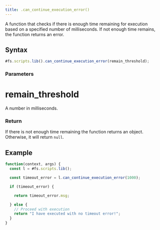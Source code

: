 ```yaml
---
title: .can_continue_execution_error()
---
```


A function that checks if there is enough time remaining for execution based on a specified number of milliseconds. If not enough time remains, the function returns an error.

## Syntax

```js
#fs.scripts.lib().can_continue_execution_error(remain_threshold);
```

### Parameters

# remain_threshold

A number in milliseconds.

### Return

If there is not enough time remaining the function returns an object. Otherwise, it will return `null`.

## Example

```js
function(context, args) {
  const l = #fs.scripts.lib();

  const timeout_error = l.can_continue_execution_error(1000);

  if (timeout_error) {

    return timeout_error.msg;

  } else {
    // Proceed with execution
    return "I have executed with no timeout error!";
  }
}
```
